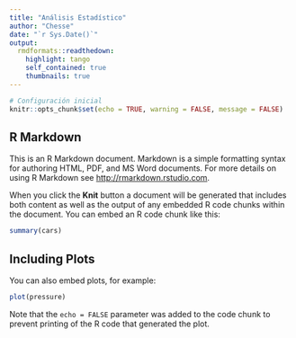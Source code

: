 ---
title: "Análisis Estadístico"
author: "Chesse"
date: "`r Sys.Date()`"
output: 
  rmdformats::readthedown:
    highlight: tango
    self_contained: true
    thumbnails: true
---

```{r setup, include=FALSE}
# Configuración inicial
knitr::opts_chunk$set(echo = TRUE, warning = FALSE, message = FALSE)


```

## R Markdown

This is an R Markdown document. Markdown is a simple formatting syntax for authoring HTML, PDF, and MS Word documents. For more details on using R Markdown see <http://rmarkdown.rstudio.com>.

When you click the **Knit** button a document will be generated that includes both content as well as the output of any embedded R code chunks within the document. You can embed an R code chunk like this:

```{r cars}
summary(cars)
```

## Including Plots

You can also embed plots, for example:

```{r pressure, echo=FALSE}
plot(pressure)
```

Note that the `echo = FALSE` parameter was added to the code chunk to prevent printing of the R code that generated the plot.
